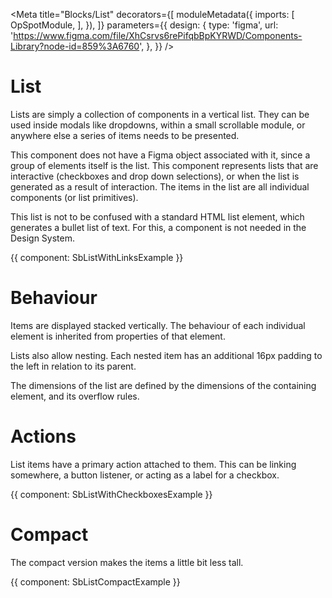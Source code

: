 

<Meta
  title="Blocks/List"
  decorators={[
    moduleMetadata({
      imports: [
        OpSpotModule,
      ],
    }),
  ]}
  parameters={{
    design: {
      type: 'figma',
      url: 'https://www.figma.com/file/XhCsrvs6rePifqbBpKYRWD/Components-Library?node-id=859%3A6760',
    },
  }}
/>

# List

Lists are simply a collection of components in a vertical list. They can be used inside modals like dropdowns, within a small scrollable module, or anywhere else a series of items needs to be presented.

This component does not have a Figma object associated with it, since a group of elements itself is the list. This component represents lists that are interactive (checkboxes and drop down selections), or when the list is generated as a result of interaction. The items in the list are all individual components (or list primitives).

This list is not to be confused with a standard HTML list element, which generates a bullet list of text. For this, a component is not needed in the Design System.

<Canvas>
  <Story name="With Links">{{ component: SbListWithLinksExample }}</Story>
</Canvas>

# Behaviour

Items are displayed stacked vertically. The behaviour of each individual element is inherited from properties of that element.

Lists also allow nesting. Each nested item has an additional 16px padding to the left in relation to its parent.

The dimensions of the list are defined by the dimensions of the containing element, and its overflow rules.

# Actions

List items have a primary action attached to them. This can be linking somewhere, a button listener, or acting
as a label for a checkbox.

<Canvas>
  <Story name="With Checkboxes">{{ component: SbListWithCheckboxesExample }}</Story>
</Canvas>

# Compact

The compact version makes the items a little bit less tall.

<Canvas>
  <Story name="Compact">{{ component: SbListCompactExample }}</Story>
</Canvas>
